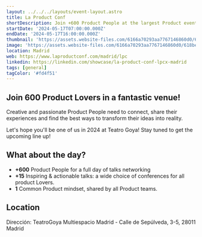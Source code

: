 ```yaml
---
layout: ../../../layouts/event-layout.astro
title: La Product Conf
shortDescription: Join +600 Product People at the largest Product event in Madrid. La Product Conf is an annual landmark for the Product Community
startDate: '2024-05-17T07:00:00.000Z'
endDate: '2024-05-17T16:00:00.000Z'
thumbnail: 'https://assets.website-files.com/6166a70293aa7767146860d0/618befcda919426565a381fb_Ban_LPC%20(1).png'
image: 'https://assets.website-files.com/6166a70293aa7767146860d0/618befcda919426565a381fb_Ban_LPC%20(1).png'
location: Madrid
web: https://www.laproductconf.com/madrid/lpc
linkedin: https://linkedin.com/showcase/la-product-conf-lpcx-madrid
tags: [general]
tagColor: '#fd4f51'
---
```



## Join 600 Product Lovers in a fantastic venue!

Creative and passionate Product People need to connect, share their experiences and find the best ways to transform their ideas into reality.

Let's hope you'll be one of us in 2024 at Teatro Goya! Stay tuned to get the upcoming line up!

## What about the day?

- **+600** Product People for a full day of talks networking
- **+15** Inspiring & actionable talks: a wide choice of conferences for all product Lovers.
- **1** Common Product mindset, shared by all Product teams.

## Location

Dirección: TeatroGoya Multiespacio Madrid - Calle de Sepúlveda, 3-5, 28011 Madrid

<GoogleMap
  src="https://www.google.com/maps/embed?pb=!1m18!1m12!1m3!1d3038.0563492544397!2d-3.727833623231229!3d40.407602456193594!2m3!1f0!2f0!3f0!3m2!1i1024!2i768!4f13.1!3m3!1m2!1s0xd4227e0cfc190d1%3A0x42806168adfbfbff!2sTeatroGoya%20Multiespacio%20Madrid!5e0!3m2!1ses!2ses!4v1702711041237!5m2!1ses!2ses"
  ariaLabel="TeatroGoya Multiespacio Madrid - Calle de Sepúlveda, 3-5, 28011 Madrid"
/>